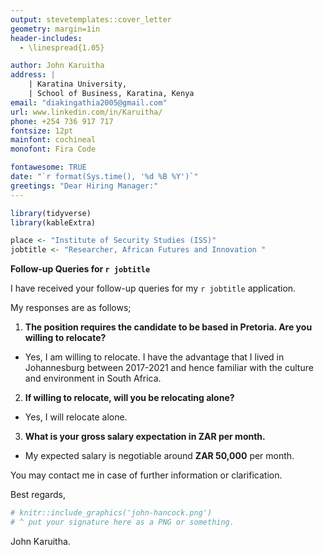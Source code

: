 ```yaml
---
output: stevetemplates::cover_letter
geometry: margin=1in
header-includes:
  - \linespread{1.05}

author: John Karuitha
address: |
    | Karatina University,
    | School of Business, Karatina, Kenya
email: "diakingathia2005@gmail.com"
url: www.linkedin.com/in/Karuitha/
phone: +254 736 917 717
fontsize: 12pt
mainfont: cochineal
monofont: Fira Code

fontawesome: TRUE
date: "`r format(Sys.time(), '%d %B %Y')`"
greetings: "Dear Hiring Manager:"
---
```


```r
library(tidyverse)
library(kableExtra)

place <- "Institute of Security Studies (ISS)"
jobtitle <- "Researcher, African Futures and Innovation "


```

**Follow-up Queries for `r jobtitle`**

I have received your follow-up queries for my `r jobtitle` application.

My responses are as follows;

1. **The position requires the candidate to be based in Pretoria. Are you willing to relocate?**

- Yes, I am willing to relocate. I have the advantage that I lived in Johannesburg between 2017-2021 and hence familiar with the culture and environment in South Africa.

2. **If willing to relocate, will you be relocating alone?**

- Yes, I will relocate alone.

3. **What is your gross salary expectation in ZAR per month.**

- My expected salary is negotiable around **ZAR 50,000** per month.


You may contact me in case of further information or clarification.

Best regards,

```r
# knitr::include_graphics('john-hancock.png')
# ^ put your signature here as a PNG or something.
```

John Karuitha.
